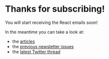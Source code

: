# Thanks for subscribing!

You will start receiving the React emails soon!

In the meantime you can take a look at:

- the [articles](/articles)
- the [previous newsletter issues](/newsletter)
- the [latest Twitter thread](https://slo.im/thread)
